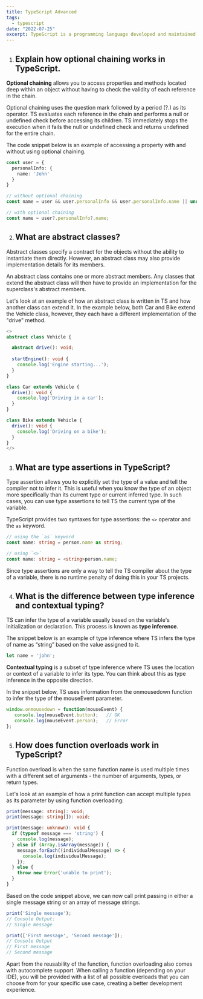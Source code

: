 ```yaml
---
title: TypeScript Advanced
tags:
  - typescript
date: "2022-07-25"
excerpt: TypeScript is a programming language developed and maintained by Microsoft. It is a strict syntactical superset of JS and adds optional static typing to the language. It is designed for the development of large applications and transpiles to JS.
---
```


01. ## Explain how optional chaining works in TypeScript.

**Optional chaining** allows you to access properties and methods located deep within an object without having to check the validity of each reference in the chain.

Optional chaining uses the question mark followed by a period (?.) as its operator. TS evaluates each reference in the chain and performs a null or undefined check before accessing its children. TS immediately stops the execution when it fails the null or undefined check and returns undefined for the entire chain.

The code snippet below is an example of accessing a property with and without using optional chaining.

```ts
const user = {
  personalInfo: {
    name: 'John'
  }
}

// without optional chaining
const name = user && user.personalInfo && user.personalInfo.name || undefined;

// with optional chaining
const name = user?.personalInfo?.name;
```

02. ## What are abstract classes?

Abstract classes specify a contract for the objects without the ability to instantiate them directly. However, an abstract class may also provide implementation details for its members.

An abstract class contains one or more abstract members. Any classes that extend the abstract class will then have to provide an implementation for the superclass's abstract members.

Let's look at an example of how an abstract class is written in TS and how another class can extend it. In the example below, both Car and Bike extend the Vehicle class, however, they each have a different implementation of the "drive" method.

```ts
<>
abstract class Vehicle {

  abstract drive(): void;
  
  startEngine(): void {
    console.log('Engine starting...');
  }
}

class Car extends Vehicle {
  drive(): void {
    console.log('Driving in a car');
  }
}

class Bike extends Vehicle {
  drive(): void {
    console.log('Driving on a bike');
  }
}
</>
``` 

03. ## What are type assertions in TypeScript?

Type assertion allows you to explicitly set the type of a value and tell the compiler not to infer it. This is useful when you know the type of an object more specifically than its current type or current inferred type. In such cases, you can use type assertions to tell TS the current type of the variable.

TypeScript provides two syntaxes for type assertions: the `<>` operator and the `as` keyword.

```ts
// using the `as` keyword
const name: string = person.name as string;

// using `<>`
const name: string = <string>person.name;
```

Since type assertions are only a way to tell the TS compiler about the type of a variable, there is no runtime penalty of doing this in your TS projects.

04. ## What is the difference between type inference and contextual typing?

TS can infer the type of a variable usually based on the variable's initialization or declaration. This process is known as **type inference**.

The snippet below is an example of type inference where TS infers the type of name as “string” based on the value assigned to it.

```ts
let name = 'john';
```

**Contextual typing** is a subset of type inference where TS uses the location or context of a variable to infer its type. You can think about this as type inference in the opposite direction.

In the snippet below, TS uses information from the onmousedown function to infer the type of the mouseEvent parameter.

```ts
window.onmousedown = function(mouseEvent) {
   console.log(mouseEvent.button);   // OK
   console.log(mouseEvent.person);   // Error
};
```

05. ## How does function overloads work in TypeScript?

Function overload is when the same function name is used multiple times with a different set of arguments - the number of arguments, types, or return types.

Let's look at an example of how a print function can accept multiple types as its parameter by using function overloading:

```ts
print(message: string): void;
print(message: string[]): void;

print(message: unknown): void {
  if (typeof message === 'string') {
    console.log(message);
  } else if (Array.isArray(message)) {
    message.forEach((individualMessage) => {
      console.log(individualMessage);
    });
  } else {
    throw new Error('unable to print');
  }
}
```

Based on the code snippet above, we can now call print passing in either a single message string or an array of message strings.

```ts
print('Single message');
// Console Output:
// Single message

print(['First message', 'Second message']);
// Console Output
// First message
// Second message
```

Apart from the reusability of the function, function overloading also comes with autocomplete support. When calling a function (depending on your IDE), you will be provided with a list of all possible overloads that you can choose from for your specific use case, creating a better development experience.